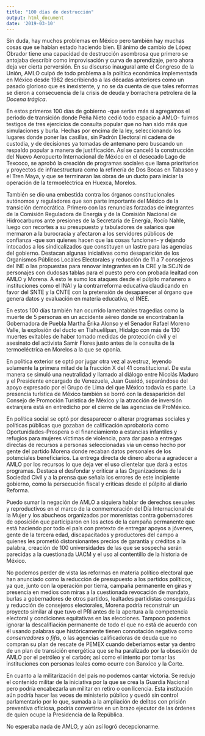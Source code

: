 ```yaml
---
title: "100 días de destrucción"
output: html_document
date: '2019-03-10'
---
```


Sin duda, hay muchos problemas en México pero también hay muchas cosas que se habían estado haciendo bien. El ánimo de cambio de López Obrador tiene una capacidad de destrucción asombrosa que primero se antojaba describir como improvisación y curva de aprendizaje, pero ahora deja ver cierta perversión. En su discurso inaugural ante el Congreso de la Unión, AMLO culpó de todo problema a la política económica implementada en México desde 1982 describiendo a las décadas anteriores como un pasado glorioso que es inexistente, y no se da cuenta de que tales reformas se dieron a consecuencia de la crisis de deuda y borrachera petrolera de la *Docena trágica*.

En estos primeros 100 días de gobierno -que serían más si agregamos el periodo de transición donde Peña Nieto cedió todo espacio a AMLO- fuimos testigos de tres ejercicios de consulta popular que no han sido más que simulaciones y burla. Hechas por encima de la ley, seleccionando los lugares donde poner las casillas, sin Padrón Electoral ni cadena de custodia, y de decisiones ya tomadas de antemano pero buscando un respaldo popular a manera de justificación. Así se canceló la construcción del Nuevo Aeropuerto Internacional de México en el desecado Lago de Texcoco, se aprobó la creación de programas sociales que llama prioritarios y proyectos de infraestructura como la refinería de Dos Bocas en Tabasco y el Tren Maya, y que se terminaran las obras de un ducto para iniciar la operación de la termoeléctrica en Huexca, Morelos. 

También se dio una embestida contra los órganos constitucionales autónomos y reguladores que son parte importante del México de la transición democrática. Primero con las renuncias forzadas de integrantes de la Comisión Reguladora de Energía y de la Comisión Nacional de Hidrocarburos ante presiones de la Secretaria de Energía, Rocío Nahle, luego con recortes a su presupuesto y tabuladores de salarios que mermaron a la burocracia y afectaron a los servidores públicos de confianza -que son quienes hacen que las cosas funcionen- y dejando intocados a los sindicalizados que constituyen un lastre para las agencias del gobierno. Destacan algunas iniciativas como desaparición de los Organismos Públicos Locales Electorales y reducción de 11 a 7 consejeros del INE o las propuestas para renovar integrantes en la CRE y la SCJN de personajes con dudosas tablas para el puesto pero con probada lealtad con AMLO y Morena. A esto le sumo los ataques desde el púlpito mañanero a instituciones como el INAI y la contrarreforma educativa claudicando en favor del SNTE y la CNTE con la pretensión de desaparecer al órgano que genera datos y evaluación en materia educativa, el INEE.  

En estos 100 días también han ocurrido lamentables tragedias como la muerte de 5 personas en un accidente aéreo donde se encontraban la Gobernadora de Puebla Martha Érika Alonso y el Senador Rafael Moreno Valle, la explosión del ducto en Tlahuelilpan, Hidalgo con más de 130 muertes evitables de haber tomado medidas de protección civil y el asesinato del activista Samir Flores justo antes de la consulta de la termoeléctrica en Morelos a la que se oponía. 

En política exterior se optó por jugar otra vez al avestruz, leyendo solamente la primera mitad de la fracción X del 41 constitucional. De esta manera se simuló una neutralidad y llamado al diálogo entre Nicolás Maduro y el Presidente encargado de Venezuela, Juan Guaidó, separándose del apoyo expresado por el Grupo de Lima del que México todavía es parte. La presencia turística de México también se borró con la desaparición del Consejo de Promoción Turística de México y la atracción de inversión extranjera está en entredicho por el cierre de las agencias de ProMéxico. 

En política social se optó por desaparecer o alterar programas sociales y políticas públicas que gozaban de calificación aprobatoria como Oportunidades-Prospera o el financiamiento a estancias infantiles y refugios para mujeres víctimas de violencia, para dar paso a entregas directas de recursos a personas seleccionadas vía un censo hecho por gente del partido Morena donde recaban datos personales de los potenciales beneficiarios. La entrega directa de dinero abona a agradecer a AMLO por los recursos lo que deja ver el uso clientelar que dará a estos programas. Destaca el desfondar y criticar a las Organizaciones de la Sociedad Civil y a la prensa que señala los errores de este incipiente gobierno, como la persecución fiscal y críticas desde el púlpito al diario Reforma. 

Puedo sumar la negación de AMLO a siquiera hablar de derechos sexuales y reproductivos en el marco de la conmemoración del Día Internacional de la Mujer y los abucheos organizados por morenistas contra gobernadores de oposición que participaron en los actos de la campaña permanente que está haciendo por todo el país con pretexto de entregar apoyos a jóvenes, gente de la tercera edad, discapacitados y productores del campo a quienes les prometió distorsionantes precios de garantía y créditos a la palabra, creación de 100 universidades de las que se sospecha serán parecidas a la cuestionada UACM y el uso al contentillo de la historia de México.

No podemos perder de vista las reformas en materia político electoral que han anunciado como la reducción de presupuesto a los partidos políticos, ya que, junto con la operación por tierra, campaña permanente en giras y presencia en medios con miras a la cuestionada revocación de mandato, burlas a gobernadores de otros partidos, lealtades partidistas conseguidas y reducción de consejeros electorales, Morena podría reconstruir un proyecto similar al que tuvo el PRI antes de la apertura a la competencia electoral y condiciones equitativas en las elecciones. Tampoco podemos ignorar la descalifiación permanente de todo el que no está de acuerdo con él usando palabras que históricamente tienen connotación negativa como *conservadores* o *fifís*, o las agencias calificadoras de deuda que no compran su plan de rescate de PEMEX cuando deberíamos estar ya dentro de un plan de transición energética que se ha paralizado por la obsesión de AMLO por el petróleo y el carbón; así como el intento por tomar las instituciones con personas leales como ocurre con Banxico y la Corte.

En cuanto a la militarización del país no podemos cantar victoria. Se redujo el contenido militar de la iniciativa por la que se crea la Guardia Nacional pero podría encabezarla un militar en retiro o con licencia. Esta institución aún podría hacer las veces de ministerio público y quedó sin control parlamentario por lo que, sumada a la ampliación de delitos con prisión preventiva oficiosa, podría convertirse en un brazo ejecutor de las órdenes de quien ocupe la Presidencia de la República. 

No esperaba nada de AMLO, y aún así logró decepcionarme.



